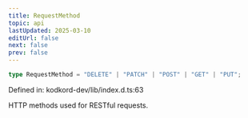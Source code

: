 ```yaml
---
title: RequestMethod
topic: api
lastUpdated: 2025-03-10
editUrl: false
next: false
prev: false
---
```


```ts
type RequestMethod = "DELETE" | "PATCH" | "POST" | "GET" | "PUT";
```

Defined in: kodkord-dev/lib/index.d.ts:63

HTTP methods used for RESTful requests.
